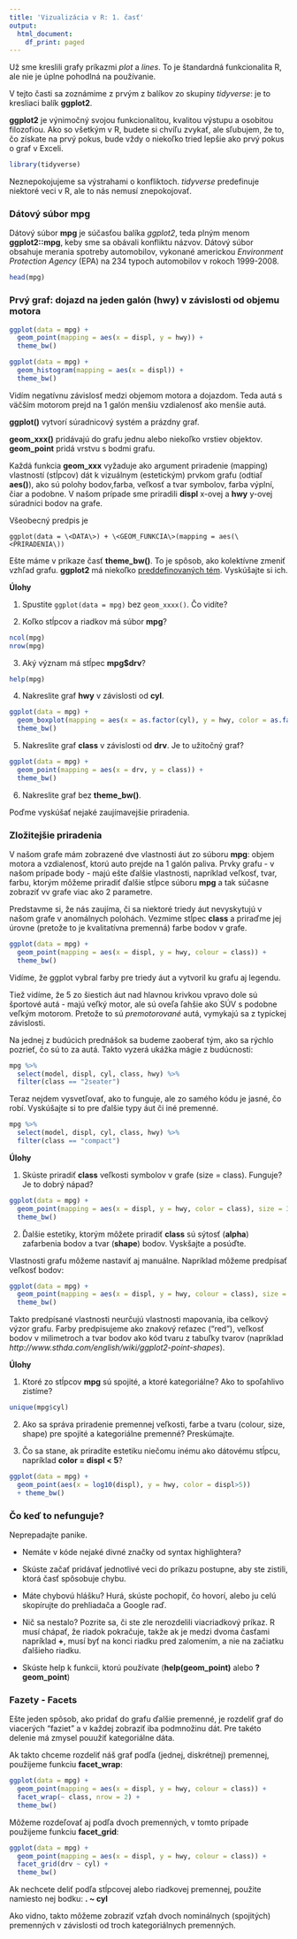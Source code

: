 ```yaml
---
title: 'Vizualizácia v R: 1. časť'
output:
  html_document:
    df_print: paged
---
```


Už sme kreslili grafy príkazmi *plot* a *lines*. To je štandardná funkcionalita R, ale nie je úplne pohodlná na používanie. 

V tejto časti sa zoznámime z prvým z balíkov zo skupiny *tidyverse*: je to kresliaci balík __ggplot2__. 

__ggplot2__ je výnimočný svojou funkcionalitou, kvalitou výstupu a osobitou filozofiou. Ako so všetkým v R, budete si chvíľu zvykať, ale sľubujem, že to, čo získate na prvý pokus, bude vždy o niekoľko tried lepšie ako prvý pokus o graf v Exceli.

```r
library(tidyverse)
```

Neznepokojujeme sa výstrahami o konfliktoch. *tidyverse* predefinuje niektoré veci v R, ale to nás nemusí znepokojovať. 

### Dátový súbor __mpg__

Dátový súbor __mpg__ je súčasťou balíka *ggplot2*, teda plným menom __ggplot2::mpg__, keby sme sa obávali konfliktu názvov. Dátový súbor obsahuje merania spotreby automobilov, vykonané americkou *Environment Protection Agency* (EPA) na 234 typoch automobilov v rokoch 1999-2008. 

```r
head(mpg)
```

### Prvý graf: dojazd na jeden galón (hwy) v závislosti od objemu motora

```r
ggplot(data = mpg) +
  geom_point(mapping = aes(x = displ, y = hwy)) + 
  theme_bw()
```
```r
ggplot(data = mpg) +
  geom_histogram(mapping = aes(x = displ)) +
  theme_bw()
```

Vidím negatívnu závislosť medzi objemom motora a dojazdom. Teda autá s väčším motorom prejd na 1 galón menšiu vzdialenosť ako menšie autá. 

__ggplot()__ vytvorí súradnicový systém a prázdny graf. 

__geom_xxx()__ pridávajú do grafu jednu alebo niekoľko vrstiev objektov. __geom_point__ pridá vrstvu s bodmi grafu. 

Každá funkcia __geom_xxx__ vyžaduje ako argument priradenie (mapping) vlastností (stĺpcov) dát k vizuálnym (estetickým) prvkom grafu (odtiaľ __aes()__), ako sú polohy bodov,farba, veľkosť a tvar symbolov, farba výplní, čiar a podobne. V našom prípade sme priradili __displ__ x-ovej a __hwy__ y-ovej súradnici bodov na grafe.

Všeobecný predpis je 

`ggplot(data = \<DATA\>) + \<GEOM_FUNKCIA\>(mapping = aes(\<PRIRADENIA\))`

Ešte máme v príkaze časť __theme_bw()__. To je spôsob, ako kolektívne zmeniť vzhľad grafu. __ggplot2__ má niekoľko [preddefinovaných tém](https://ggplot2.tidyverse.org/reference/ggtheme.html). Vyskúšajte si ich.

__Úlohy__

1. Spustite `ggplot(data = mpg)` bez `geom_xxxx()`. Čo vidíte?

2. Koľko stĺpcov a riadkov má súbor __mpg__?

```r
ncol(mpg)
nrow(mpg)
```


3. Aký význam má stĺpec __mpg$drv__?

```r
help(mpg)
```


4. Nakreslite graf __hwy__ v závislosti od __cyl__.

```r
ggplot(data = mpg) + 
  geom_boxplot(mapping = aes(x = as.factor(cyl), y = hwy, color = as.factor(cyl))) +
  theme_bw()
```


5. Nakreslite graf __class__ v závislosti od __drv__. Je to užitočný graf?

```r
ggplot(data = mpg) + 
  geom_point(mapping = aes(x = drv, y = class)) + 
  theme_bw()
```


6. Nakreslite graf bez __theme_bw()__.

Poďme vyskúšať nejaké zaujímavejšie priradenia.

### Zložitejšie priradenia

V našom grafe mám zobrazené dve vlastnosti áut zo súboru __mpg__: objem motora a vzdialenosť, ktorú auto prejde na 1 galón paliva. Prvky grafu - v našom prípade body - majú ešte ďalšie vlastnosti, napríklad veľkosť, tvar, farbu, ktorým môžeme priradiť ďalšie stĺpce súboru __mpg__ a tak súčasne zobraziť vv grafe viac ako 2 parametre. 

Predstavme si, že nás zaujíma, či sa niektoré triedy áut nevyskytujú v našom grafe v anomálnych polohách. Vezmime stĺpec __class__ a priraďme jej úrovne (pretože to je kvalitatívna premenná) farbe bodov v grafe.

```r
ggplot(data = mpg) +
  geom_point(mapping = aes(x = displ, y = hwy, colour = class)) +
  theme_bw()
```

Vidíme, že ggplot vybral farby pre triedy áut a vytvoril ku grafu aj legendu. 

Tiež vidíme, že 5 zo šiestich áut nad hlavnou krivkou vpravo dole sú športové autá - majú veľký motor, ale sú oveľa ľahšie ako SÚV s podobne veľkým motorom. Pretože to sú *premotorované* autá, vymykajú sa z typickej závislosti.

Na jednej z budúcich prednášok sa budeme zaoberať tým, ako sa rýchlo pozrieť, čo sú to za autá. Takto vyzerá ukážka mágie z budúcnosti:

```r
mpg %>% 
  select(model, displ, cyl, class, hwy) %>%
  filter(class == "2seater")
```
Teraz nejdem vysvetľovať, ako to funguje, ale zo samého kódu je jasné, čo robí. Vyskúšajte si to pre ďalšie typy áut či iné premenné.

```r
mpg %>%
  select(model, displ, cyl, class, hwy) %>%
  filter(class == "compact")
```

__Úlohy__ 

1. Skúste priradiť __class__ veľkosti symbolov v grafe (size = class). Funguje? Je to dobrý nápad?

```r
ggplot(data = mpg) +
  geom_point(mapping = aes(x = displ, y = hwy, color = class), size = 3) +
  theme_bw()
```


2. Ďalšie estetiky, ktorým môžete priradiť __class__ sú sýtosť (__alpha__) zafarbenia bodov a tvar (__shape__) bodov. Vyskšajte a posúďte.

Vlastnosti grafu môžeme nastaviť aj manuálne. Napríklad môžeme predpísať veľkosť bodov:

```r
ggplot(data = mpg) +
  geom_point(mapping = aes(x = displ, y = hwy, colour = class), size = 3) +
  theme_bw()
```
Takto predpísané vlastnosti neurčujú vlastnosti mapovania, iba celkový výzor grafu. Farby predpisujeme ako znakový reťazec ("red"), veľkosť bodov v milimetroch a tvar bodov ako kód tvaru z tabuľky tvarov (napríklad *http://www.sthda.com/english/wiki/ggplot2-point-shapes*).

__Úlohy__

1. Ktoré zo stĺpcov __mpg__ sú spojité, a ktoré kategoriálne? Ako to spoľahlivo zistíme?

```r
unique(mpg$cyl)
```


2. Ako sa správa priradenie premennej veľkosti, farbe a tvaru (colour, size, shape) pre spojité a kategoriálne premenné? Preskúmajte.

3. Čo sa stane, ak priradíte estetiku niečomu inému ako dátovému stĺpcu, napríklad __color = displ < 5__?

```r
ggplot(data = mpg) + 
  geom_point(aes(x = log10(displ), y = hwy, color = displ>5))
  + theme_bw()
```


### Čo keď to nefunguje?

Neprepadajte panike. 

* Nemáte v kóde nejaké divné značky od syntax highlightera? 

* Skúste začať pridávať jednotlivé veci do príkazu postupne, aby ste zistili, ktorá časť spôsobuje chybu. 

* Máte chybovú hlášku? Hurá, skúste pochopiť, čo hovorí, alebo ju celú skopírujte do prehliadača a Google raď.

* Nič sa nestalo? Pozrite sa, či ste zle nerozdelili viacriadkový príkaz. R musí chápať, že riadok pokračuje, takže ak je medzi dvoma časťami napríklad __+__, musí byť na konci riadku pred zalomením, a nie na začiatku ďalšieho riadku. 

* Skúste help k funkcii, ktorú používate (__help(geom_point)__ alebo __?geom_point__)

### Fazety - __Facets__

Ešte jeden spôsob, ako pridať do grafu ďalšie premenné, je rozdeliť graf do viacerých "faziet" a v každej zobraziť iba podmnožinu dát. Pre takéto delenie má zmysel pouužiť kategoriálne dáta.

Ak takto chceme rozdeliť náš graf podľa (jednej, diskrétnej) premennej, použijeme funkciu __facet_wrap__:

```r
ggplot(data = mpg) +
  geom_point(mapping = aes(x = displ, y = hwy, colour = class)) +
  facet_wrap(~ class, nrow = 2) + 
  theme_bw()
```
Môžeme rozdeľovať aj podľa dvoch premenných, v tomto prípade použijeme funkciu __facet_grid__:

```r
ggplot(data = mpg) +
  geom_point(mapping = aes(x = displ, y = hwy, colour = class)) +
  facet_grid(drv ~ cyl) +
  theme_bw()
```
Ak nechcete deliť podľa stĺpcovej alebo riadkovej premennej, použite namiesto nej bodku: __. ~ cyl__

Ako vidno, takto môžeme zobraziť vzťah dvoch nominálnych (spojitých) premenných v závislosti od troch kategoriálnych premenných. 
